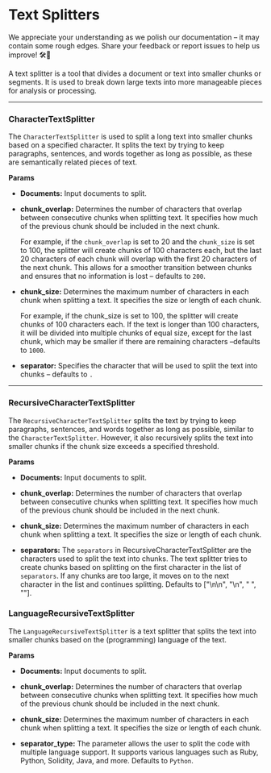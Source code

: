 
# Text Splitters

<Admonition type="caution" icon="🚧" title="ZONE UNDER CONSTRUCTION">
  <p>
    We appreciate your understanding as we polish our documentation – it may
    contain some rough edges. Share your feedback or report issues to help us
    improve! 🛠️📝
  </p>
</Admonition>

A text splitter is a tool that divides a document or text into smaller chunks or segments. It is used to break down large texts into more manageable pieces for analysis or processing.

---

### CharacterTextSplitter

The `CharacterTextSplitter` is used to split a long text into smaller chunks based on a specified character. It splits the text by trying to keep paragraphs, sentences, and words together as long as possible, as these are semantically related pieces of text.

**Params**

- **Documents:** Input documents to split.

- **chunk_overlap:** Determines the number of characters that overlap between consecutive chunks when splitting text. It specifies how much of the previous chunk should be included in the next chunk.

  For example, if the `chunk_overlap` is set to 20 and the `chunk_size` is set to 100, the splitter will create chunks of 100 characters each, but the last 20 characters of each chunk will overlap with the first 20 characters of the next chunk. This allows for a smoother transition between chunks and ensures that no information is lost – defaults to `200`.

- **chunk_size:** Determines the maximum number of characters in each chunk when splitting a text. It specifies the size or length of each chunk.

  For example, if the chunk_size is set to 100, the splitter will create chunks of 100 characters each. If the text is longer than 100 characters, it will be divided into multiple chunks of equal size, except for the last chunk, which may be smaller if there are remaining characters –defaults to `1000`.

- **separator:** Specifies the character that will be used to split the text into chunks – defaults to `.`

---

### RecursiveCharacterTextSplitter

The `RecursiveCharacterTextSplitter` splits the text by trying to keep paragraphs, sentences, and words together as long as possible, similar to the `CharacterTextSplitter`. However, it also recursively splits the text into smaller chunks if the chunk size exceeds a specified threshold.

**Params**

- **Documents:** Input documents to split.

- **chunk_overlap:** Determines the number of characters that overlap between consecutive chunks when splitting text. It specifies how much of the previous chunk should be included in the next chunk.

- **chunk_size:** Determines the maximum number of characters in each chunk when splitting a text. It specifies the size or length of each chunk.

- **separators:** The `separators` in RecursiveCharacterTextSplitter are the characters used to split the text into chunks. The text splitter tries to create chunks based on splitting on the first character in the list of `separators`. If any chunks are too large, it moves on to the next character in the list and continues splitting. Defaults to ["\n\n", "\n", " ", ""].

### LanguageRecursiveTextSplitter

The `LanguageRecursiveTextSplitter` is a text splitter that splits the text into smaller chunks based on the (programming) language of the text.

**Params**

- **Documents:** Input documents to split.

- **chunk_overlap:** Determines the number of characters that overlap between consecutive chunks when splitting text. It specifies how much of the previous chunk should be included in the next chunk.

- **chunk_size:** Determines the maximum number of characters in each chunk when splitting a text. It specifies the size or length of each chunk.

- **separator_type:** The parameter allows the user to split the code with multiple language support. It supports various languages such as Ruby, Python, Solidity, Java, and more. Defaults to `Python`.
